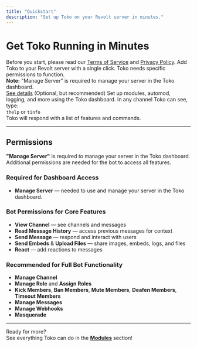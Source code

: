 ```yaml
---
title: "Quickstart"
description: "Set up Toko on your Revolt server in minutes."
---
```


# Get Toko Running in Minutes

<Warning>
Before you start, please read our <a href="https://terms.tokobot.xyz">Terms of Service</a> and <a href="https://privacy.tokobot.xyz">Privacy Policy</a>.
</Warning>

<CardGroup cols={2}>
  <Card
    title="1. Invite Toko"
    icon="plus"
    href="https://app.revolt.chat/bot/01JXB622CH7VDC0KFH1VVCC0NJ"
  >
    Add Toko to your Revolt server with a single click.
  </Card>
  <Card
    title="2. Set Permissions"
    icon="shield"
    href="#permissions"
  >
    Toko needs specific permissions to function.<br/>
    <b>Note:</b> "Manage Server" is required to manage your server in the Toko dashboard.<br/>
    <a href="#permissions">See details</a>
  </Card>
  <Card
    title="3. Configure Toko"
    icon="gear"
    href="https://tokobot.xyz/dashboard"
  >
    (Optional, but recommended) Set up modules, automod, logging, and more using the Toko dashboard.
  </Card>
  <Card
    title="4. Try a Command"
    icon="terminal"
  >
    In any channel Toko can see, type:<br/>
    <code>thelp</code> or <code>tinfo</code><br/>
    Toko will respond with a list of features and commands.
  </Card>
</CardGroup>

---

## <span id="permissions"></span>Permissions

<Info>
<strong>"Manage Server"</strong> is required to manage your server in the Toko dashboard. Additional permissions are needed for the bot to access all features.
</Info>

### **Required for Dashboard Access**
- **Manage Server** — needed to use and manage your server in the Toko dashboard.

### **Bot Permissions for Core Features**
- **View Channel** — see channels and messages
- **Read Message History** — access previous messages for context
- **Send Message** — respond and interact with users
- **Send Embeds** & **Upload Files** — share images, embeds, logs, and files
- **React** — add reactions to messages

### **Recommended for Full Bot Functionality**
- **Manage Channel**
- **Manage Role** and **Assign Roles**
- **Kick Members**, **Ban Members**, **Mute Members**, **Deafen Members**, **Timeout Members**
- **Manage Messages**
- **Manage Webhooks**
- **Masquerade**

---

<Info>
Ready for more?<br/>
See everything Toko can do in the <b><a href="/modules/overview">Modules</a></b> section!
</Info>
